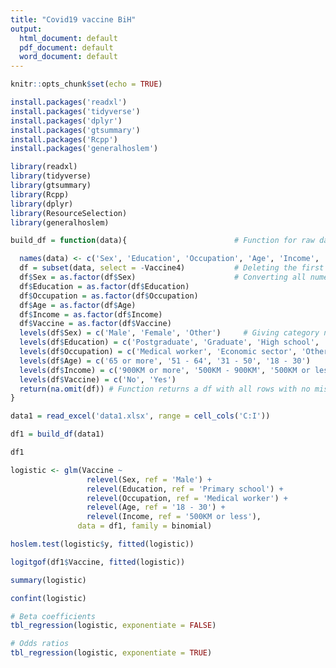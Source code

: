 ---
title: "Covid19 vaccine BiH"
output:
  html_document: default
  pdf_document: default
  word_document: default
---

```{r setup, include=FALSE}
knitr::opts_chunk$set(echo = TRUE)
```

```{r}
install.packages('readxl')
install.packages('tidyverse')
install.packages('dplyr')
install.packages('gtsummary')
install.packages('Rcpp')
install.packages('generalhoslem')
```

```{r}
library(readxl)
library(tidyverse)
library(gtsummary)
library(Rcpp)
library(dplyr)
library(ResourceSelection)
library(generalhoslem)
```

```{r}
build_df = function(data){                        # Function for raw data pre-processing

  names(data) <- c('Sex', 'Education', 'Occupation', 'Age', 'Income', 'Vaccine4', 'Vaccine') # Naming the variables
  df = subset(data, select = -Vaccine4)           # Deleting the first four-category vaccination variable
  df$Sex = as.factor(df$Sex)                      # Converting all numeric variables to factors
  df$Education = as.factor(df$Education)
  df$Occupation = as.factor(df$Occupation)
  df$Age = as.factor(df$Age)
  df$Income = as.factor(df$Income)
  df$Vaccine = as.factor(df$Vaccine)
  levels(df$Sex) = c('Male', 'Female', 'Other')     # Giving category names for all variables
  levels(df$Education) = c('Postgraduate', 'Graduate', 'High school', 'Primary school')
  levels(df$Occupation) = c('Medical worker', 'Economic sector', 'Other', 'Service sector', 'Educational worker')
  levels(df$Age) = c('65 or more', '51 - 64', '31 - 50', '18 - 30')
  levels(df$Income) = c('900KM or more', '500KM - 900KM', '500KM or less')
  levels(df$Vaccine) = c('No', 'Yes')
  return(na.omit(df)) # Function returns a df with all rows with no missing data (no missing data in this data set)
}
```


```{r}
data1 = read_excel('data1.xlsx', range = cell_cols('C:I'))
```

```{r}
df1 = build_df(data1)
```

```{r}
df1
```


```{r}
logistic <- glm(Vaccine ~ 
                 relevel(Sex, ref = 'Male') + 
                 relevel(Education, ref = 'Primary school') + 
                 relevel(Occupation, ref = 'Medical worker') + 
                 relevel(Age, ref = '18 - 30') + 
                 relevel(Income, ref = '500KM or less'), 
               data = df1, family = binomial)
```

```{r}
hoslem.test(logistic$y, fitted(logistic))
```

```{r}
logitgof(df1$Vaccine, fitted(logistic))
```


```{r}
summary(logistic)
```
```{r}
confint(logistic)
```
```{r}
# Beta coefficients
tbl_regression(logistic, exponentiate = FALSE)
```


```{r}
# Odds ratios
tbl_regression(logistic, exponentiate = TRUE)
```


